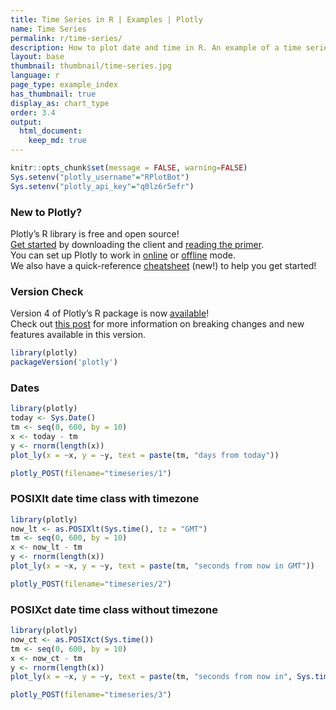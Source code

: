 ```yaml
---
title: Time Series in R | Examples | Plotly
name: Time Series
permalink: r/time-series/
description: How to plot date and time in R. An example of a time series plot with the POSIXct and Sys.Date classes.
layout: base
thumbnail: thumbnail/time-series.jpg
language: r
page_type: example_index
has_thumbnail: true
display_as: chart_type
order: 3.4
output:
  html_document:
    keep_md: true
---
```


```r
knitr::opts_chunk$set(message = FALSE, warning=FALSE)
Sys.setenv("plotly_username"="RPlotBot")
Sys.setenv("plotly_api_key"="q0lz6r5efr")
```

### New to Plotly?

Plotly's R library is free and open source!<br>
[Get started](https://plot.ly/r/getting-started/) by downloading the client and [reading the primer](https://plot.ly/r/getting-started/).<br>
You can set up Plotly to work in [online](https://plot.ly/r/getting-started/#hosting-graphs-in-your-online-plotly-account) or [offline](https://plot.ly/r/offline/) mode.<br>
We also have a quick-reference [cheatsheet](https://images.plot.ly/plotly-documentation/images/r_cheat_sheet.pdf) (new!) to help you get started!

### Version Check

Version 4 of Plotly's R package is now [available](https://plot.ly/r/getting-started/#installation)!<br>
Check out [this post](http://moderndata.plot.ly/upgrading-to-plotly-4-0-and-above/) for more information on breaking changes and new features available in this version.
```r
library(plotly)
packageVersion('plotly')
```

### Dates

```r
library(plotly)
today <- Sys.Date()
tm <- seq(0, 600, by = 10)
x <- today - tm
y <- rnorm(length(x))
plot_ly(x = ~x, y = ~y, text = paste(tm, "days from today"))
```

```r
plotly_POST(filename="timeseries/1")
```

### POSIXlt date time class with timezone

```r
library(plotly)
now_lt <- as.POSIXlt(Sys.time(), tz = "GMT")
tm <- seq(0, 600, by = 10)
x <- now_lt - tm
y <- rnorm(length(x))
plot_ly(x = ~x, y = ~y, text = paste(tm, "seconds from now in GMT"))
```

```r
plotly_POST(filename="timeseries/2")
```

### POSIXct date time class without timezone

```r
library(plotly)
now_ct <- as.POSIXct(Sys.time())
tm <- seq(0, 600, by = 10)
x <- now_ct - tm
y <- rnorm(length(x))
plot_ly(x = ~x, y = ~y, text = paste(tm, "seconds from now in", Sys.timezone()))
```

```r
plotly_POST(filename="timeseries/3")
```
